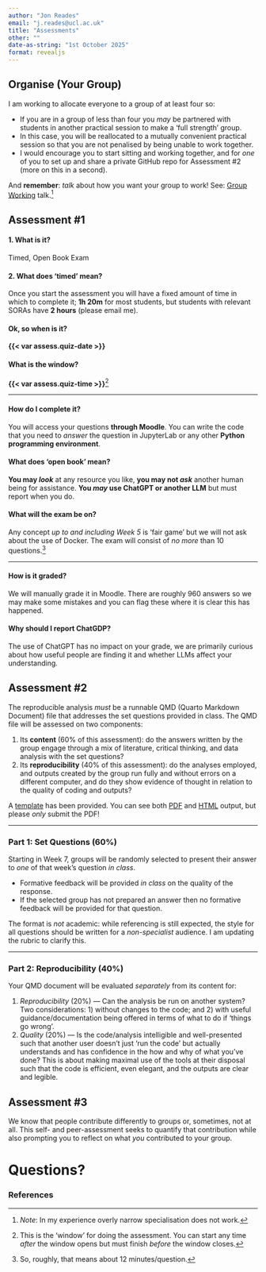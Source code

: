 ```yaml
---
author: "Jon Reades"
email: "j.reades@ucl.ac.uk"
title: "Assessments"
other: ""
date-as-string: "1st October 2025"
format: revealjs
---
```


## Organise (Your Group)

I am working to allocate everyone to a group of at least four so:

- If you are in a group of less than four you *may* be partnered with students in another practical session to make a 'full strength' group. 
- In this case, you will be reallocated to a mutually convenient practical session so that you are not penalised by being unable to work together.
- I would encourage you to start sitting and working together, and for *one* of you to set up and share a private GitHub repo for Assessment #2 (more on this in a second).

And **remember**: *talk* about how you want your group to work! See: [Group Working](https://jreades.github.io/fsds/sessions/week1.html#class) talk.^[*Note*: In my experience overly narrow specialisation does not work.]

## Assessment #1

#### 1. What is it?

Timed, Open Book Exam

#### 2. What does 'timed' mean?

Once you start the assessment you will have a fixed amount of time in which to complete it; **1h 20m** for most students, but students with relevant SORAs have **2 hours** (please email me).

#### Ok, so when is it?

**{{< var assess.quiz-date >}}**

#### What is the window?

**{{< var assess.quiz-time >}}**^[This is the 'window' for doing the assessment. You can start any time *after* the window opens but must finish *before* the window closes.]

---

#### How do I complete it?

You will access your questions **through Moodle**. You can write the code that you need to *answer* the question in JupyterLab or any other **Python programming environment**. 

#### What does 'open book' mean?

**You may *look*** at any resource you like, **you may not *ask*** another human being for assistance. **You *may* use ChatGPT or another LLM** but must report when you do.

#### What will the exam be on?

Any concept *up to and including Week 5* is 'fair game' but we will not ask about the use of Docker. The exam will consist of *no more* than 10 questions.^[So, roughly, that means about 12 minutes/question.] 

---

#### How is it graded?

We will manually grade it in Moodle. There are roughly 960 answers so we may make some mistakes and you can flag these where it is clear this has happened.

#### Why should I report ChatGDP?

The use of ChatGPT has no impact on your grade, we are primarily curious about how useful people are finding it and whether LLMs affect your understanding.

## Assessment #2

The reproducible analysis *must* be a runnable QMD (Quarto Markdown Document) file that addresses the set questions provided in class. The QMD file will be assessed on two components:

1. Its **content** (60% of this assessment): do the answers written by the group engage through a mix of literature, critical thinking, and data analysis with the set questions?
2. Its **reproducibility** (40% of this assessment): do the analyses employed, and outputs created by the group run fully and without errors on a different computer, and do they show evidence of thought in relation to the quality of coding and outputs?

A [template](https://github.com/jreades/fsds/blob/master/assessments/Group_Work.qmd) has been provided. You can see both [PDF](https://jreades.github.io/fsds/assessments/Group_Work.pdf) and [HTML](https://jreades.github.io/fsds/assessments/Group_Work.html) output, but please *only* submit the PDF!

---

### Part 1: Set Questions (60%)

Starting in Week 7, groups will be randomly selected to present their answer to *one* of that week's question *in class*. 

- Formative feedback will be provided *in class* on the quality of the response.
- If the selected group has not prepared an answer then no formative feedback will be provided for that question.

The format is *not* academic: while referencing is still expected, the style for all questions should be written for a *non-specialist* audience. I am updating the rubric to clarify this.

---

### Part 2: Reproducibility (40%)

Your QMD document will be evaluated *separately* from its content for:

1. *Reproducibility* (20%) — Can the analysis be run on another system? Two considerations: 1) without changes to the code; and 2) with useful guidance/documentation being offered in terms of what to do if ‘things go wrong’.
2. *Quality* (20%) — Is the code/analysis intelligible and well-presented such that another user doesn’t just ‘run the code’ but actually understands and has confidence in the how and why of what you've done? This is about making maximal use of the tools at their disposal such that the code is efficient, even elegant, and the outputs are clear and legible.

## Assessment #3

We know that people contribute differently to groups or, sometimes, not at all. This self- and peer-assessment seeks to quantify that contribution while also prompting you to reflect on what *you* contributed to your group. 

# Questions? {background-image="/img/web/title-slide.png" background-color="#0F0C11" background-opacity="0.2"}

<h3>References</h3>
